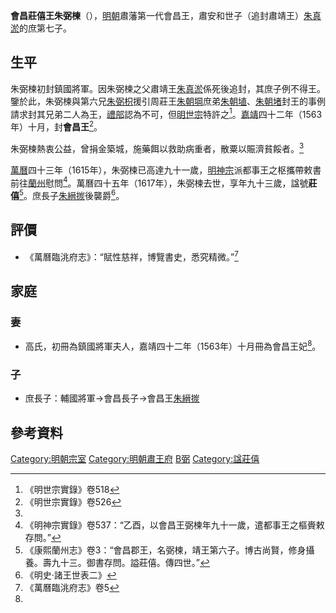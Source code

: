 '''會昌莊僖王朱弼楝'''（{{bd|1525年||1617年||catIdx=Z朱}}），[[明朝|明朝]]肅藩第一代會昌王，肅安和世子（追封肅靖王）[[朱真淤|朱真淤]]的庶第七子。

==生平==
朱弼楝初封鎮國將軍。因朱弼楝之父肅靖王[[朱真淤|朱真淤]]係死後追封，其庶子例不得王。鑒於此，朱弼楝與第六兄[[朱弼枳|朱弼枳]]援引周莊王[[朱朝堈|朱朝堈]]庶弟[[朱朝埴|朱朝埴]]、[[朱朝堵|朱朝堵]]封王的事例請求封其兄弟二人為王，[[禮部|禮部]]認為不可，但[[明世宗|明世宗]]特許之<ref>《明世宗實錄》卷518</ref>。[[嘉靖|嘉靖]]四十二年（1563年）十月，封'''會昌王'''<ref name=s>《明世宗實錄》卷526</ref>。

朱弼楝熱衷公益，曾捐金築城，施藥餌以救助病重者，散粟以賑濟貧餒者。<ref name=lt/>

[[萬曆|萬曆]]四十三年（1615年），朱弼楝已高達九十一歲，[[明神宗|明神宗]]派都事王之枢攜帶敕書前往[[蘭州_(隋朝)|蘭州]]慰問<ref>《明神宗實錄》卷537：“乙酉，以會昌王弼楝年九十一歲，遣都事王之樞賫敕存問。”</ref>。萬曆四十五年（1617年），朱弼楝去世，享年九十三歲，諡號'''莊僖'''<ref>《康熙蘭州志》卷3：“會昌郡王，名弼楝，靖王第六子。博古尚賢，修身攝養。壽九十三。御書存問。謚莊僖。傳四世。”</ref>。庶長子[[朱縉㨏|朱縉㨏]]後襲爵<ref>《明史·諸王世表二》</ref>。

==評價==
*《萬曆臨洮府志》：“賦性慈祥，博覽書史，悉究精微。”<ref name=lt>《萬曆臨洮府志》卷5</ref>

==家庭==
===妻===
*高氏，初冊為鎮國將軍夫人，嘉靖四十二年（1563年）十月冊為會昌王妃<ref name=s/>。

===子===
*庶長子：輔國將軍→會昌長子→會昌王[[朱縉㨏|朱縉㨏]]

== 參考資料 ==
{{reflist|2}}

{{s-start}}
{{s-none|無|[[明朝|明政府]]封之}}
{{s-ttl|title=[[明朝藩王列表_(肅王系)#會昌國|明會昌國國王]]|years=1563年－1617年}}
{{s-aft|after=子[[朱縉㨏|朱縉㨏]]}}
{{end}}


[[Category:明朝宗室|Category:明朝宗室]]
[[Category:明朝肅王府|Category:明朝肅王府]]
[[Category:朱姓|B弼]]
[[Category:諡莊僖|Category:諡莊僖]]